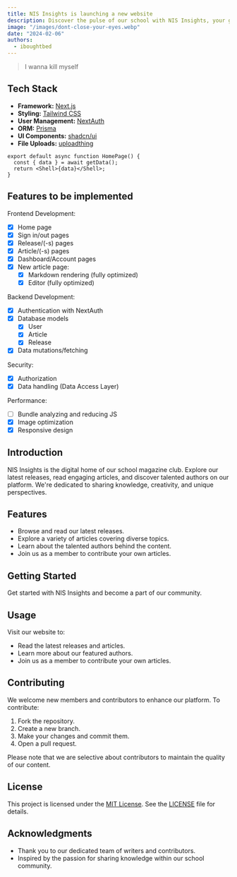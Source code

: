 ```yaml
---
title: NIS Insights is launching a new website
description: Discover the pulse of our school with NIS Insights, your go-to source for engaging stories, student perspectives, and captivating visuals in the world of education
image: "/images/dont-close-your-eyes.webp"
date: "2024-02-06"
authors:
  - iboughtbed
---
```


> I wanna kill myself

## Tech Stack

- **Framework:** [Next.js](https://nextjs.org)
- **Styling:** [Tailwind CSS](https://tailwindcss.com)
- **User Management:** [NextAuth](https://next-auth.js.org)
- **ORM:** [Prisma](https://www.prisma.io/)
- **UI Components:** [shadcn/ui](https://ui.shadcn.com)
- **File Uploads:** [uploadthing](https://uploadthing.com)

```tsx
export default async function HomePage() {
  const { data } = await getData();
  return <Shell>{data}</Shell>;
}
```

## Features to be implemented

Frontend Development:

- [x] Home page
- [x] Sign in/out pages
- [x] Release/(-s) pages
- [x] Article/(-s) pages
- [x] Dashboard/Account pages
- [x] New article page:
  - [x] Markdown rendering (fully optimized)
  - [x] Editor (fully optimized)

Backend Development:

- [x] Authentication with NextAuth
- [x] Database models
  - [x] User
  - [x] Article
  - [x] Release
- [x] Data mutations/fetching

Security:

- [x] Authorization
- [x] Data handling (Data Access Layer)

Performance:

- [ ] Bundle analyzing and reducing JS
- [x] Image optimization
- [x] Responsive design

## Introduction

NIS Insights is the digital home of our school magazine club. Explore our latest releases, read engaging articles, and discover talented authors on our platform. We're dedicated to sharing knowledge, creativity, and unique perspectives.

## Features

- Browse and read our latest releases.
- Explore a variety of articles covering diverse topics.
- Learn about the talented authors behind the content.
- Join us as a member to contribute your own articles.

## Getting Started

Get started with NIS Insights and become a part of our community.

## Usage

Visit our website to:

- Read the latest releases and articles.
- Learn more about our featured authors.
- Join us as a member to contribute your own articles.

## Contributing

We welcome new members and contributors to enhance our platform. To contribute:

1. Fork the repository.
2. Create a new branch.
3. Make your changes and commit them.
4. Open a pull request.

Please note that we are selective about contributors to maintain the quality of our content.

## License

This project is licensed under the [MIT License](LICENSE). See the [LICENSE](LICENSE) file for details.

## Acknowledgments

- Thank you to our dedicated team of writers and contributors.
- Inspired by the passion for sharing knowledge within our school community.
